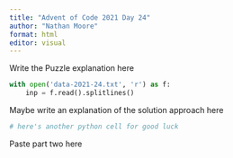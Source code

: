```yaml
---
title: "Advent of Code 2021 Day 24"
author: "Nathan Moore"
format: html
editor: visual
---
```


Write the Puzzle explanation here

```python

with open('data-2021-24.txt', 'r') as f:
    inp = f.read().splitlines()

```

Maybe write an explanation of the solution approach here

```python
# here's another python cell for good luck

```

Paste part two here
